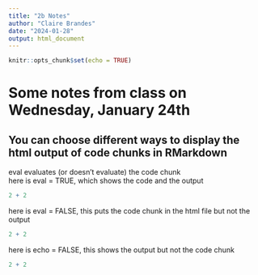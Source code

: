 ```yaml
---
title: "2b Notes"
author: "Claire Brandes"
date: "2024-01-28"
output: html_document
---
```


```r
knitr::opts_chunk$set(echo = TRUE)
```

# Some notes from class on Wednesday, January 24th

## You can choose different ways to display the html output of code chunks in RMarkdown

eval evaluates (or doesn't evaluate) the code chunk\
here is eval = TRUE, which shows the code and the output 
```r
2 + 2
```
here is eval = FALSE, this puts the code chunk in the html file but not the output
```r
2 + 2
```
here is echo = FALSE, this shows the output but not the code chunk
```r
2 + 2
```

